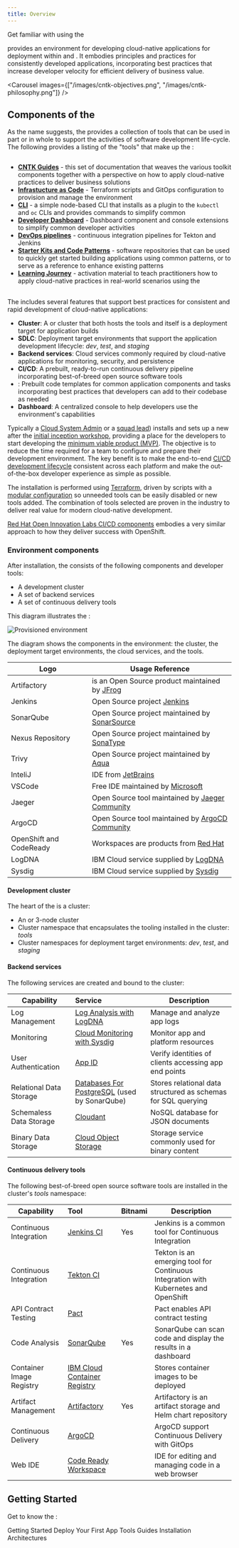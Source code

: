 ```yaml
---
title: Overview
---
```



<PageDescription>

Get familiar with using the <Globals name="longName"/>

</PageDescription>

<Globals name="longName" /> provides an environment for developing cloud-native applications for deployment
within <Globals name="kube" /> and <Globals name="ocp" />. It
embodies <Globals name="method" /> principles and practices for consistently developed
applications, incorporating best practices that increase developer velocity for efficient delivery of business value.

<Carousel images={["/images/cntk-objectives.png", "/images/cntk-philosophy.png"]} />

## Components of the <Globals name="longName" />

As the name suggests, the <Globals name="longName" /> provides a collection of tools that can be used in part or in
whole to support the activities of software development life-cycle. The following provides a listing of the "tools" that
make up the <Globals name="shortName" />:

![<Globals name="shortName" />](./images/cntk-in-the-toolkit.png)

- [**CNTK Guides**](#guides) - this set of documentation that weaves the various toolkit components together with a perspective on how to apply cloud-native practices to deliver business solutions
- [**Infrastucture as Code**](getting-started-day-0/infrastructure-as-code) - Terraform scripts and GitOps configuration to provision and manage the environment
- [**CLI**](/getting-started/cli) - a simple node-based CLI that installs as a plugin to the `kubectl` and `oc` CLIs and provides commands to simplify common
- [**Developer Dashboard**](/getting-started-day-1/dashboard) - Dashboard component and <Globals name="ocp" /> console extensions to simplify common developer activities
- [**DevOps pipelines**](/getting-started-day-1/continuous-integration) - continuous integration pipelines for Tekton and Jenkins
- [**Starter Kits and Code Patterns**](./starterkits) - software repositories that can be used to quickly get started building applications using common patterns, or to serve as a reference to enhance existing patterns
- [**Learning Journey**](/activation) - activation material to teach practitioners how to apply cloud-native practices in real-world scenarios using the <Globals name="tinyName" />

## <Globals name="shortName" /> <Globals name="devenv" />

The <Globals name="shortName" /> <Globals name="devenv" /> includes several features that support
<Globals name="method" /> best practices for consistent and rapid development of cloud-native applications:

- **Cluster**: A <Globals name="kube" /> or <Globals name="ocp" /> cluster that both hosts the tools and itself is a deployment target for application builds
- **SDLC**: Deployment target environments that support the application development lifecycle: *dev*, *test*, and *staging*
- **Backend services**: Cloud services commonly required by cloud-native applications for monitoring, security, and persistence
- **CI/CD**: A prebuilt, ready-to-run continuous delivery pipeline incorporating best-of-breed open source software tools
- **<Globals name="templates" />**: Prebuilt code templates for common application components and tasks incorporating best practices that developers can add to their codebase as needed
- **Dashboard**: A centralized console to help developers use the environment's capabilities

Typically a [Cloud System Admin](/admin/overview) or a
[squad lead](https://www.ibm.com/garage/method/practices/culture/practice-building-effective-squads/)) installs and sets
up a new <Globals name="devenv" /> after the [initial inception workshop](https://www.ibm.com/garage/method/practices/think/inception),
providing a place for the developers to start developing the
[minimum viable product (MVP)](https://www.ibm.com/garage/method/practices/think/inception/practice_minimum_viable_product).
The objective is to reduce the time required for a team to configure and prepare their development environment. The key
benefit is to make the end-to-end [CI/CD development lifecycle](https://www.ibm.com/garage/method/practices/deliver/practice_continuous_delivery/)
consistent across each platform and make the out-of-the-box developer experience as simple as possible.

The installation is performed using [Terraform](https://cloud.ibm.com/docs/terraform), driven by scripts with
a [modular configuration](https://github.com/ibm-garage-cloud/garage-terraform-modules)
so unneeded tools can be easily disabled or new tools added. The combination of tools selected are proven in the
industry to deliver real value for modern cloud-native development.

[Red Hat Open Innovation Labs CI/CD components](https://github.com/rht-labs/labs-ci-cd) embodies a very similar approach
to how they deliver success with OpenShift.

### Environment components

After installation, the <Globals name="env" /> consists of the following components and developer tools:
- A development cluster
- A set of backend services
- A set of continuous delivery tools

This diagram illustrates the <Globals name="env" />:

![Provisioned environment](../images/catalyst-provisioned-environment.png)

The diagram shows the components in the environment: the cluster, the deployment target environments, the cloud services, and the tools.

<Accordion>
  <AccordionItem title="Logo Usage Reference">

| Logo      | Usage Reference |
| --------- | ---------- |
| Artifactory | is an Open Source product maintained by [JFrog](https://jfrog.com/brand-guidelines/) |
| Jenkins | Open Source project [Jenkins](https://www.jenkins.io/artwork/) |
| SonarQube | Open Source project maintained by [SonarSource](https://www.sonarsource.com/logos/) |
| Nexus Repository | Open Source project maintained by [SonaType](https://www.sonatype.com/nexus-repository-oss) |
| Trivy | Open Source project maintained by [Aqua](https://www.aquasec.com/brand/) |
| InteliJ | IDE from [JetBrains](https://www.jetbrains.com/company/brand/) |
| VSCode | Free IDE maintained by [Microsoft](https://code.visualstudio.com/) |
| Jaeger | Open Source tool maintained by [Jaeger Community](https://www.jaegertracing.io/get-in-touch/) |
| ArgoCD | Open Source tool maintained by [ArgoCD Community](https://argoproj.github.io/projects/argo-cd/)|
| OpenShift and CodeReady | Workspaces are products from [Red Hat](https://developers.redhat.com/products/codeready-workspaces/overview) |
| LogDNA | IBM Cloud service supplied by [LogDNA](https://logdna.com/)|
| Sysdig | IBM Cloud service supplied by [Sysdig](https://sysdig.com/)|

</AccordionItem>
</Accordion>

#### Development cluster

The heart of the <Globals key="env" /> is a cluster:

- An [<Globals key="iks" />](https://www.ibm.com/cloud/container-service)
or [<Globals key="roks" />](https://www.ibm.com/cloud/openshift) 3-node cluster
- Cluster namespace that encapsulates the tooling installed in the cluster: *tools*
- Cluster namespaces for deployment target environments: *dev*, *test*, and *staging*

#### Backend services

The following <Globals key="ic" /> services are created and bound to the cluster:

| Capability                | Service        |Description |
| -----------------------   |:-------------- |------------|
| Log Management            | [Log Analysis with LogDNA](/guides/log-management)  | Manage and analyze app logs  |
| Monitoring                | [Cloud Monitoring with Sysdig](/guides/monitoring)  | Monitor app and platform resources |
| User Authentication       | [App ID](/programming/security/)                    | Verify identities of clients accessing app end points |
| Relational Data Storage   | [Databases For PostgreSQL](/programming/databases) (used by SonarQube) | Stores relational data structured as schemas for SQL querying |
| Schemaless Data Storage   | [Cloudant](/programming/databases)                  | NoSQL database for JSON documents |
| Binary Data Storage       | [Cloud Object Storage](/programming/databases)      | Storage service commonly used for binary content |

#### Continuous delivery tools

The following best-of-breed open source software tools are installed in the cluster's *tools* namespace:

| Capability                  | Tool           | Bitnami |Description |
| --------------------------- |:-------------- | ------- |------------|
| Continuous Integration      | [Jenkins CI](/guides/continuous-integration/)            |  Yes    | Jenkins is a common tool for Continuous Integration   |
| Continuous Integration      | [Tekton CI](/guides/continuous-integration-tekton)       |         | Tekton is an emerging tool for Continuous Integration with Kubernetes and OpenShift  |
| API Contract Testing        | [Pact](/guides/contract-testing/)                        |         | Pact enables API contract testing |
| Code Analysis               | [SonarQube](/guides/code-analysis)                       |  Yes    | SonarQube can scan code and display the results in a dashboard |
| Container Image Registry    | [IBM Cloud Container Registry](/guides/image-registry)   |         | Stores container images to be deployed |
| Artifact Management         | [Artifactory](/guides/artifact-management/)              |  Yes    | Artifactory is an artifact storage and Helm chart repository  |
| Continuous Delivery         | [ArgoCD](/guides/continuous-delivery/)                   |         | ArgoCD support Continuous Delivery with GitOps |
| Web IDE                     | [Code Ready Workspace](https://developers.redhat.com/products/codeready-workspaces/overview)              |         | IDE for editing and managing code in a web browser |

## Getting Started

Get to know the <Globals name="shortName" />:

<AnchorLinks small>
      <AnchorLink to="../getting-started/overview">Getting Started</AnchorLink>
      <AnchorLink to="../getting-started/deploy-app">Deploy Your First App</AnchorLink>
      <AnchorLink to="../guides/overview">Tools Guides</AnchorLink>
      <AnchorLink to="../starterkits"><Globals name="templates" /></AnchorLink>
      <AnchorLink to="../admin/overview">Installation</AnchorLink>
      <AnchorLink to="../arch/environment">Architectures</AnchorLink>
</AnchorLinks>
